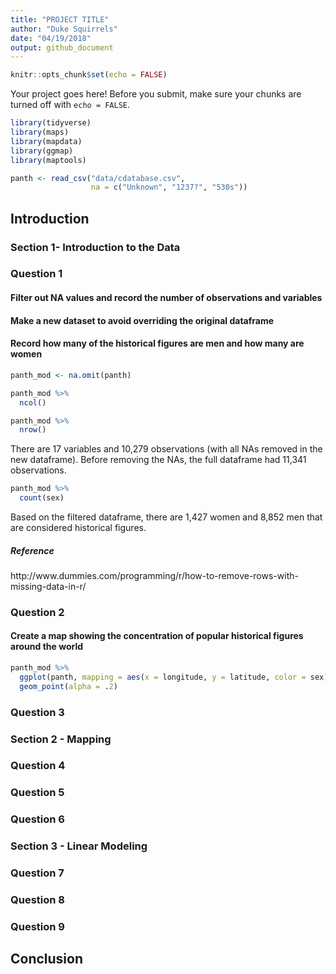 ```yaml
---
title: "PROJECT TITLE"
author: "Duke Squirrels"
date: "04/19/2018"
output: github_document
---
```


```r
knitr::opts_chunk$set(echo = FALSE)
```

Your project goes here! Before you submit, make sure your chunks are turned off with `echo = FALSE`. 

```r
library(tidyverse)
library(maps)
library(mapdata)
library(ggmap)
library(maptools)
```

```r
panth <- read_csv("data/cdatabase.csv",
                  na = c("Unknown", "1237?", "530s"))
```

## Introduction

### Section 1- Introduction to the Data

### Question 1

#### Filter out NA values and record the number of observations and variables 
#### Make a new dataset to avoid overriding the original dataframe
#### Record how many of the historical figures are men and how many are women

```r
panth_mod <- na.omit(panth)

panth_mod %>%
  ncol()

panth_mod %>%
  nrow()
```

There are 17 variables and 10,279 observations (with all NAs removed in the new dataframe). Before removing the NAs, the full dataframe had 11,341 observations.

```r
panth_mod %>%
  count(sex)
```

Based on the filtered dataframe, there are 1,427 women and 8,852 men that are considered historical figures. 

##### Reference

http://www.dummies.com/programming/r/how-to-remove-rows-with-missing-data-in-r/

### Question 2

#### Create a map showing the concentration of popular historical figures around the world

```r
panth_mod %>%
  ggplot(panth, mapping = aes(x = longitude, y = latitude, color = sex)) +
  geom_point(alpha = .2)
```

### Question 3

### Section 2 - Mapping

### Question 4

### Question 5

### Question 6

### Section 3 - Linear Modeling

### Question 7

### Question 8

### Question 9

## Conclusion
